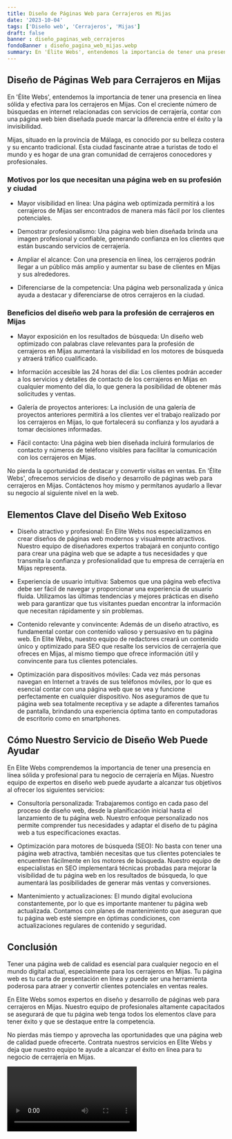 ```yaml
---
title: Diseño de Páginas Web para Cerrajeros en Mijas
date: '2023-10-04'
tags: ['Diseño web', 'Cerrajeros', 'Mijas']
draft: false
banner : diseño_paginas_web_cerrajeros
fondoBanner : diseño_pagina_web_mijas.webp
summary: En 'Élite Webs', entendemos la importancia de tener una presencia en línea sólida y efectiva para los cerrajeros en Mijas. Con el creciente número de búsquedas en internet relacionadas con servicios de cerrajería, contar con una página web bien diseñada puede marcar la diferencia entre el éxito y la invisibilidad.
---
```


## Diseño de Páginas Web para Cerrajeros en Mijas

En 'Élite Webs', entendemos la importancia de tener una presencia en línea sólida y efectiva para los cerrajeros en Mijas. Con el creciente número de búsquedas en internet relacionadas con servicios de cerrajería, contar con una página web bien diseñada puede marcar la diferencia entre el éxito y la invisibilidad.

Mijas, situado en la provincia de Málaga, es conocido por su belleza costera y su encanto tradicional. Esta ciudad fascinante atrae a turistas de todo el mundo y es hogar de una gran comunidad de cerrajeros conocedores y profesionales.

### Motivos por los que necesitan una página web en su profesión y ciudad

* Mayor visibilidad en línea: Una página web optimizada permitirá a los cerrajeros de Mijas ser encontrados de manera más fácil por los clientes potenciales.

* Demostrar profesionalismo: Una página web bien diseñada brinda una imagen profesional y confiable, generando confianza en los clientes que están buscando servicios de cerrajería.

* Ampliar el alcance: Con una presencia en línea, los cerrajeros podrán llegar a un público más amplio y aumentar su base de clientes en Mijas y sus alrededores.

* Diferenciarse de la competencia: Una página web personalizada y única ayuda a destacar y diferenciarse de otros cerrajeros en la ciudad.

### Beneficios del diseño web para la profesión de cerrajeros en Mijas

* Mayor exposición en los resultados de búsqueda: Un diseño web optimizado con palabras clave relevantes para la profesión de cerrajeros en Mijas aumentará la visibilidad en los motores de búsqueda y atraerá tráfico cualificado.

* Información accesible las 24 horas del día: Los clientes podrán acceder a los servicios y detalles de contacto de los cerrajeros en Mijas en cualquier momento del día, lo que genera la posibilidad de obtener más solicitudes y ventas.

* Galería de proyectos anteriores: La inclusión de una galería de proyectos anteriores permitirá a los clientes ver el trabajo realizado por los cerrajeros en Mijas, lo que fortalecerá su confianza y los ayudará a tomar decisiones informadas.

* Fácil contacto: Una página web bien diseñada incluirá formularios de contacto y números de teléfono visibles para facilitar la comunicación con los cerrajeros en Mijas.

No pierda la oportunidad de destacar y convertir visitas en ventas. En 'Élite Webs', ofrecemos servicios de diseño y desarrollo de páginas web para cerrajeros en Mijas. Contáctenos hoy mismo y permítanos ayudarlo a llevar su negocio al siguiente nivel en la web.

<GifSeo />

<Cta />

## Elementos Clave del Diseño Web Exitoso

- Diseño atractivo y profesional: En Elite Webs nos especializamos en crear diseños de páginas web modernos y visualmente atractivos. Nuestro equipo de diseñadores expertos trabajará en conjunto contigo para crear una página web que se adapte a tus necesidades y que transmita la confianza y profesionalidad que tu empresa de cerrajería en Mijas representa.

- Experiencia de usuario intuitiva: Sabemos que una página web efectiva debe ser fácil de navegar y proporcionar una experiencia de usuario fluida. Utilizamos las últimas tendencias y mejores prácticas en diseño web para garantizar que tus visitantes puedan encontrar la información que necesitan rápidamente y sin problemas.

- Contenido relevante y convincente: Además de un diseño atractivo, es fundamental contar con contenido valioso y persuasivo en tu página web. En Elite Webs, nuestro equipo de redactores creará un contenido único y optimizado para SEO que resalte los servicios de cerrajería que ofreces en Mijas, al mismo tiempo que ofrece información útil y convincente para tus clientes potenciales.

- Optimización para dispositivos móviles: Cada vez más personas navegan en Internet a través de sus teléfonos móviles, por lo que es esencial contar con una página web que se vea y funcione perfectamente en cualquier dispositivo. Nos aseguramos de que tu página web sea totalmente receptiva y se adapte a diferentes tamaños de pantalla, brindando una experiencia óptima tanto en computadoras de escritorio como en smartphones.

## Cómo Nuestro Servicio de Diseño Web Puede Ayudar

En Elite Webs comprendemos la importancia de tener una presencia en línea sólida y profesional para tu negocio de cerrajería en Mijas. Nuestro equipo de expertos en diseño web puede ayudarte a alcanzar tus objetivos al ofrecer los siguientes servicios:

- Consultoría personalizada: Trabajaremos contigo en cada paso del proceso de diseño web, desde la planificación inicial hasta el lanzamiento de tu página web. Nuestro enfoque personalizado nos permite comprender tus necesidades y adaptar el diseño de tu página web a tus especificaciones exactas.

- Optimización para motores de búsqueda (SEO): No basta con tener una página web atractiva, también necesitas que tus clientes potenciales te encuentren fácilmente en los motores de búsqueda. Nuestro equipo de especialistas en SEO implementará técnicas probadas para mejorar la visibilidad de tu página web en los resultados de búsqueda, lo que aumentará las posibilidades de generar más ventas y conversiones.

- Mantenimiento y actualizaciones: El mundo digital evoluciona constantemente, por lo que es importante mantener tu página web actualizada. Contamos con planes de mantenimiento que aseguran que tu página web esté siempre en óptimas condiciones, con actualizaciones regulares de contenido y seguridad.

## Conclusión

Tener una página web de calidad es esencial para cualquier negocio en el mundo digital actual, especialmente para los cerrajeros en Mijas. Tu página web es tu carta de presentación en línea y puede ser una herramienta poderosa para atraer y convertir clientes potenciales en ventas reales.

En Elite Webs somos expertos en diseño y desarrollo de páginas web para cerrajeros en Mijas. Nuestro equipo de profesionales altamente capacitados se asegurará de que tu página web tenga todos los elementos clave para tener éxito y que se destaque entre la competencia.

No pierdas más tiempo y aprovecha las oportunidades que una página web de calidad puede ofrecerte. Contrata nuestros servicios en Elite Webs y deja que nuestro equipo te ayude a alcanzar el éxito en línea para tu negocio de cerrajería en Mijas.

<Video />

<CtaBot job='Cerrajeros' city='Mijas'/>

<Gmaps query='Mijas+españa+maps' />